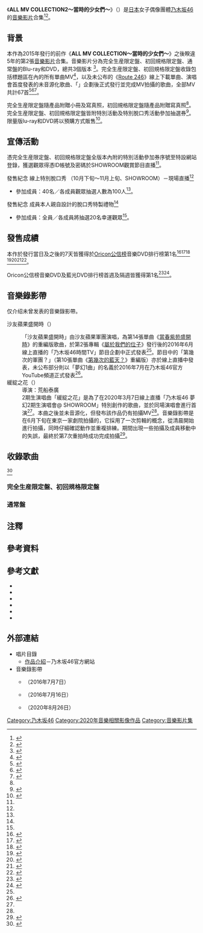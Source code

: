{{Primarysources|time=2020-11-28T04:34:39+00:00}}
{{Infobox Album
| Name           = ALL MV COLLECTION2〜當時的少女們〜<br />{{lang|ja|あの時の彼女たち}}
| Type           = video
| Artist         = [[乃木坂46|乃木坂46]]
| Cover          = 
| Caption        = 
| Released       = 2020年9月9日
| Recorded       = 
| Genre          = [[J-POP|J-POP]]
| Length         = 完全生産限定盤<br />初回規格限定盤<br />通常盤
| Label          = [[Sony_Music_Records|N46Div.]]
| Producer       = [[秋元康|秋元康]]
| Reviews        = 
| Chart position =
| Certification  = 
| Last album     = [[ALL_MV_COLLECTION～當時的少女們～|ALL MV COLLECTION～當時的少女們～]]（[[2015年|2015年]]）
| This album     =  '''ALL MV COLLECTION2～當時的少女們～'''（[[2020年|2020年]]）
| Next album     = 
| Misc           = 
| EAN            = 
}}
《'''ALL MV COLLECTION2〜當時的少女們〜'''》（{{jpn|j='''ALL MV COLLECTION2〜あの時の彼女たち〜'''|hg=オール エムヴイ コレクション2 あのときのかのじょたち|rm=ALL MV COLLECTION2 Ano toki no kanojotachi}}）是[[日本|日本]]女子偶像團體[[乃木坂46|乃木坂46]]的[[音樂影片|音樂影片]]合集<ref name="MV2">{{Cite news|script-title=ja:【発売決定！！】第2弾Music Video集！！|website=乃木坂46公式サイト|date=2020-07-29|url=http://www.nogizaka46.com/smph/news/2020/07/2music-video.php|accessdate=2020-09-02|publisher=乃木坂46合同会社|archive-date=2020-11-15|archive-url=https://web.archive.org/web/20201115074017/http://www.nogizaka46.com/smph/news/2020/07/2music-video.php|dead-url=no}}</ref><ref>{{Cite news|url=https://www.facebook.com/sonymusicjpop/posts/10164150903116337/|title=【實體發行】11.27(五)乃木坂46/ALL MV COLLECTION2～當時的少女們～【4DVD初回包裝限定盤】|publisher=台灣索尼音樂JPOP臉書專頁|date=2020-11-25|accessdate=2020-11-26|language=zh-tw}}</ref>。

== 背景 ==
本作為2015年發行的前作《'''ALL MV COLLECTION〜當時的少女們〜'''》之後睽違5年的第2張[[音樂影片|音樂影片]]合集。音樂影片分為完全生産限定盤、初回規格限定盤、通常盤的Blu-ray和DVD，總共3個版本 <ref name="MV246">{{Cite web|url=http://www.nogizaka46.com/smph/news/2020/08/2music-video67.php|script-title=ja:【幻の2期生曲を収録！！】「ゆっくりと咲く花」Music Video！！さらに全67曲の収録が決定！！|accessdate=2020-09-02|date=2020-08-23|work=乃木坂46公式サイト|publisher=乃木坂46合同会社|archive-date=2020-08-30|archive-url=https://web.archive.org/web/20200830195923/http://www.nogizaka46.com/smph/news/2020/08/2music-video67.php|dead-url=no}}</ref>。完全生産限定盤、初回規格限定盤收錄包括標題區在內的所有單曲MV<ref>{{Cite news|script-title=ja:乃木坂46、5年ぶり第2弾MV集決定　橋本奈々未・生駒里奈・西野七瀬ら卒業生も登場＜ALL MV COLLECTION2～あの時の彼女たち～＞|newspaper=モデルプレス|url=https://mdpr.jp/music/detail/2161901|accessdate=2020-08-27|archive-date=2020-10-03|archive-url=https://web.archive.org/web/20201003230945/https://mdpr.jp/music/detail/2161901|dead-url=no}}</ref>，以及未公布的《[[Route_246|Route 246]]》線上下載單曲、演唱會首度發表的未音源化歌曲、「{{link-ja|乃木坂46小時TV|乃木坂46時間TV}}」企劃後正式發行並完成MV拍攝的歌曲，全部MV共計67首<ref>{{Cite web|url=http://www.nogizaka46.com/smph/news/2020/08/route-246music-video-1.php|script-title=ja:【収録決定！！】「Route 246」フルサイズMusic Video！！|accessdate=2020-09-02|date=2020-08-22|work=乃木坂46公式サイト|publisher=乃木坂46合同会社|archive-date=2020-08-23|archive-url=https://web.archive.org/web/20200823015545/http://www.nogizaka46.com/smph/news/2020/08/route-246music-video-1.php|dead-url=no}}</ref><ref name="plus4">{{Cite web|url=http://www.nogizaka46.com/smph/news/2020/08/4mvall-mv-collection-2.php|script-title=ja:【既存4曲MV収録決定！！】「ALL MV COLLECTION 2 ～あの時の彼女たち～」！！|accessdate=2020-09-02|date=2020-08-19|work=乃木坂46公式サイト|publisher=乃木坂46合同会社|archive-date=2020-10-20|archive-url=https://web.archive.org/web/20201020121506/http://www.nogizaka46.com/smph/news/2020/08/4mvall-mv-collection-2.php|dead-url=no}}</ref><ref>{{Cite web|url=http://www.nogizaka46.com/smph/news/2020/08/music-video-7.php|script-title=ja:【収録決定！！】「世界中の隣人よ」Music Video！！|accessdate=2020-09-02|date=2020-08-21|work=乃木坂46公式サイト|publisher=乃木坂46合同会社|archive-date=2020-12-03|archive-url=https://web.archive.org/web/20201203234753/http://www.nogizaka46.com/smph/news/2020/08/music-video-7.php}}</ref>。

完全生産限定盤隨產品附贈小冊及寫真照，初回規格限定盤隨產品附贈寫真照<ref name="MV246"/>。完全生産限定盤、初回規格限定盤皆附特別活動及特別脫口秀活動參加抽選券<ref name="pepg">{{Cite web|url=http://www.nogizaka46.com/smph/news/2020/08/post-1012724.php|script-title=ja:【プレゼント応募特典決定！！】MV集第2弾「ALL MV COLLECTION 2～あの時の彼女たち～」|accessdate=2020-09-02|date=2020-08-18|work=乃木坂46公式サイト|publisher=乃木坂46合同会社|archive-date=2020-12-05|archive-url=https://web.archive.org/web/20201205174143/http://www.nogizaka46.com/smph/news/2020/08/post-1012724.php}}</ref>。限量版lu-ray和DVD將以預購方式販售<ref>{{Cite web|url=http://www.nogizaka46.com/smph/news/2020/07/202099-46all-mv-collection2-cd.php|script-title=ja:2020/9/9発売 乃木坂46映像商品「ALL MV COLLECTION2」 CDショップチェーン別先着特典決定!!|accessdate=2020-09-02|date=2020-07-29|work=乃木坂46公式サイト|publisher=乃木坂46合同会社|archive-date=2020-12-03|archive-url=https://web.archive.org/web/20201203231653/http://www.nogizaka46.com/smph/news/2020/07/202099-46all-mv-collection2-cd.php}}</ref>。

== 宣傳活動 ==
憑完全生産限定盤、初回規格限定盤全版本內附的特別活動參加券序號至特設網站登錄，獲選觀眾得憑ID帳號及密碼於SHOWROOM觀賞節目直播<ref name="pepg"/>。
; 發售紀念 線上特別脫口秀 （10月下旬～11月上旬、SHOWROOM）－現場直播<ref name="pepg"/>
* 參加成員：40名{{refnest|group=注|白石麻衣、黑見明香、佐藤璃果、林瑠奈、松尾美佑、弓木奈於等6位成員不参加}}／各成員觀眾抽選人數為100人<ref name="pepg"/>。
; 發售紀念 成員本人親自設計的脫口秀特製禮物<ref name="pepg"/>
* 參加成員：全員／各成員將抽選20名幸運觀眾<ref name="pepg"/>。

== 發售成績 ==
本作於發行當日及之後的7天皆獲得於[[Oricon公信榜|Oricon公信榜]]音樂DVD排行榜第1名<ref>{{Cite news|url=https://www.oricon.co.jp/rank/dm/d/2020-09-08/|script-title=ja:オリコンデイリー ミュージックDVDランキング 2020年09月08日付|website=ORICON NEWS|date=2020-09-09|accessdate=2020-09-09|publisher=ORICON}}</ref><ref>{{Cite news|url=https://www.oricon.co.jp/rank/dm/d/2020-09-09/|script-title=ja:オリコンデイリー ミュージックDVDランキング 2020年09月09日付|website=ORICON NEWS|date=2020-09-10|accessdate=2020-09-10|publisher=ORICON|archive-date=2020-09-16|archive-url=https://web.archive.org/web/20200916182954/https://www.oricon.co.jp/rank/dm/d/2020-09-09/|dead-url=no}}</ref><ref>{{Cite news|url=https://www.oricon.co.jp/rank/dm/d/2020-09-10/|script-title=ja:オリコンデイリー ミュージックDVDランキング 2020年09月10日付|website=ORICON NEWS|date=2020-09-11|accessdate=2020-09-11|publisher=ORICON|archive-date=2020-09-16|archive-url=https://web.archive.org/web/20200916221255/https://www.oricon.co.jp/rank/dm/d/2020-09-10/|dead-url=no}}</ref>
<ref>{{Cite news|url=https://www.oricon.co.jp/rank/dm/d/2020-09-11/|script-title=ja:オリコンデイリー ミュージックDVDランキング 2020年09月11日付|website=ORICON NEWS|date=2020-09-12|accessdate=2020-09-12|publisher=ORICON|archive-date=2020-09-16|archive-url=https://web.archive.org/web/20200916222347/https://www.oricon.co.jp/rank/dm/d/2020-09-11/|dead-url=no}}</ref><ref>{{Cite news|url=https://www.oricon.co.jp/rank/dm/d/2020-09-12/|script-title=ja:オリコンデイリー ミュージックDVDランキング 2020年09月12日付|website=ORICON NEWS|date=2020-09-13|accessdate=2020-09-13|publisher=ORICON|archive-date=2020-09-19|archive-url=https://web.archive.org/web/20200919154733/https://www.oricon.co.jp/rank/dm/d/2020-09-12/|dead-url=no}}</ref><ref>{{Cite news|url=https://www.oricon.co.jp/rank/dm/d/2020-09-13/|script-title=ja:オリコンデイリー ミュージックDVDランキング 2020年09月13日付|website=ORICON NEWS|date=2020-09-14|accessdate=2020-09-14|publisher=ORICON|archive-date=2020-09-16|archive-url=https://web.archive.org/web/20200916073209/https://www.oricon.co.jp/rank/dm/d/2020-09-13/|dead-url=no}}</ref><ref>{{Cite news|url=https://www.oricon.co.jp/rank/dm/d/2020-09-14/|script-title=ja:オリコンデイリー ミュージックDVDランキング 2020年09月14日付|website=ORICON NEWS|date=2020-09-15|accessdate=2020-09-15|publisher=ORICON|archive-date=2020-09-16|archive-url=https://web.archive.org/web/20200916215204/https://www.oricon.co.jp/rank/dm/d/2020-09-14/|dead-url=no}}</ref>。

Oricon公信榜音樂DVD及藍光DVD排行榜首週及隔週皆獲得第1名<ref>{{Cite web|url=https://www.oricon.co.jp/rank/dbm/w/2020-09-21/|script-title=ja:週間 ミュージックDVD・Blu-rayランキング 2020年9月21日付|website=ORICON NEWS|date=2020-09-15|accessdate=2020-09-15|publisher=ORICON|archive-date=2020-10-02|archive-url=https://web.archive.org/web/20201002020007/https://www.oricon.co.jp/rank/dbm/w/2020-09-21/|dead-url=no}}</ref><ref>{{Cite web|url=https://www.oricon.co.jp/rank/dbm/w/2020-10-05/|script-title=ja:週間 ミュージックDVD・Blu-rayランキング 2020年10月5日付|website=ORICON NEWS|date=2020-09-30|accessdate=2020-09-30|publisher=ORICON|archive-date=2020-10-07|archive-url=https://web.archive.org/web/20201007194004/https://www.oricon.co.jp/rank/dbm/w/2020-10-05/|dead-url=no}}</ref>。

== 音樂錄影帶 ==
仅介绍未曾发表的音樂錄影帶。
; 沙友蘋果盛開時（{{lang|ja|さゆりんごが咲く頃}}）
<!--: 導演：-->
: 「沙友蘋果盛開時」由沙友蘋果軍團演唱，為第14張單曲《[[當春紫苑盛開時|當春紫苑盛開時]]》的重編版歌曲，於第2張專輯《[[屬於我們的位子|屬於我們的位子]]》發行後的2016年6月線上直播的「乃木坂46時間TV」節目企劃中正式發表<ref name="plus4"/>。節目中的「第幾次的軍團？」（第10張單曲《[[第幾次的藍天？|第幾次的藍天？]]》重編版）亦於線上直播中發表，未公布部分則以「夢幻1曲」的名義於2016年7月在乃木坂46官方YouTube頻道正式發表<ref>{{Cite web|url=http://www.nogizaka46.com/smph/news/2016/07/post-12452.php|script-title=ja:【幻の１曲を初公開！！】さゆりんご軍団の「さゆりんごが咲く頃」！！|accessdate=2020-09-17|date=2016-07-16|work=乃木坂46公式サイト|publisher=乃木坂46合同会社|archive-date=2018-06-13|archive-url=https://web.archive.org/web/20180613234930/http://www.nogizaka46.com/smph/news/2016/07/post-12452.php|dead-url=no}}</ref>。
; 緩綻之花（{{lang|ja|ゆっくりと咲く花}}）
: 導演：荒船泰廣
: 2期生演唱曲「緩綻之花」是為了在2020年3月7日線上直播「乃木坂46 夢幻2期生演唱會@ SHOWROOM」特別創作的歌曲，並於同場演唱會進行首演<ref name="MV246"/>。本曲之後並未音源化，但發布該作品仍有拍攝MV<ref name="MV246"/>。音樂錄影帶是在6月下旬在東京一家劇院拍攝的，它採用了一次剪輯的概念，從清晨開始進行拍攝，同時仔細確認動作並重複排練。期間出現一些拍攝及成員移動中的失誤，最終於第7次重拍時成功完成拍攝<ref>{{Cite web|url=http://www.nogizaka46.com/smph/news/2020/08/mv2.php|script-title=ja:【MVティザー編公開！！】幻の2期生曲「ゆっくりと咲く花」！！|accessdate=2020-09-17|date=2020-08-26|work=乃木坂46公式サイト|publisher=乃木坂46合同会社|archive-date=2020-09-26|archive-url=https://web.archive.org/web/20200926190216/https://www.nogizaka46.com/smph/news/2020/08/mv2.php|dead-url=no}}</ref>。

== 收錄歌曲 ==
<ref>{{Cite web|url=https://www.sonymusic.com.tw/album/nogizaka46-all-mv-collection2-limited-edition-4dvd/|title=乃木坂46 / ALL MV COLLECTION2～當時的少女們～(4DVD初回包裝限定盤) Nogizaka46 / ALL MV COLLECTION2 (Limited Edition 4DVD)！|accessdate=2020-11-27|publisher=台灣索尼音樂官方網站|archive-date=2021-04-23|archive-url=https://web.archive.org/web/20210423113118/https://sonymusic.com.tw/album/nogizaka46-all-mv-collection2-limited-edition-4dvd/}}</ref>
=== 完全生産限定盤、初回規格限定盤 ===
{{tracklist
| collapsed       = 
| headline        = DISC 01<ref name="MV246"/>
| extra_column    = 導演
| total_length    = 
| all_lyrics      = 
| writing_credits = 
| lyrics_credits  = 
| music_credits   =
| title1          = [[當春紫苑盛開時|當春紫苑盛開時]]
| note1           = 
| music1          =
| extra1          = [[山戸結希|山戸結希]]
| length1         =  6:42
| title2          = 逞強的花蕾
| note2           = 
| music2          =
| extra2          = [[真壁幸紀|真壁幸紀]]
| length2         = 5:00
| title3          = 陡坡
| note3           = 
| music3          =
| extra3          = [[番場秀一|番場秀一]]
| length3         = 3:52
| title4          = 釣魚洞
| note4           = 
| music4          = 
| extra4          = [[永田琴|永田琴]]
| length4         = 6:32
| title5          = 不等號
| note5           = 
| music5          = 
| extra5          = [[池田千尋|池田千尋]]
| length5         = 7:33
| title6          = [[赤腳Summer|赤腳Summer]]
| note6           = 
| music6          = 
| extra6          = [[丸山健志|丸山健志]]
| length6         = 4:34
| title7          = 離岸少女
| note7           = 
| music7          = 
| extra7          = [[井上強|井上強]]
| length7         = 3:49
| title8          = 生命的真相 音樂劇「賣蘋果的人與臭蟲」
| note8           = 
| music8          = 
| extra8          = [[中村太洸|中村太洸]]
| length8         = 5:53
| title9          = 白米大人
| note9           = 
| music9          = 
| extra9          = [[伊藤衆人|伊藤衆人]]
| length9         = 4:43
| title10         = 秘密塗鴉
| note10          = 
| music10         = 
| extra10         = [[山岸聖太|山岸聖太]]
| length10        = 5:29
| title11         = [[再見的意義|再見的意義]]
| note11          = 
| music11         = 
| extra11         = [[柳澤翔|柳澤翔]]
| length11        = 8:22
| title12         = 那間教室
| note12          = 
| music12         = 
| extra12         = 山岸聖太
| length12        = 6:26
| title13         = 鞦韆
| note13          = 
| music13         = 
| extra13         = 伊藤衆人
| length13        = 5:21
| title14         = 第二次的接吻
| note14          = 
| music14         = 
| extra14         = 中村太洸
| length14        = 4:28
| title15         = 無法獻給你的花
| note15          = 
| music15         = 
| extra15         = [[東市篤憲|東市篤憲]]
| length15        = 4:45
| title16         = [[大影響家|大影響家]]
| note16          = 
| music16         = 
| extra16         = 丸山健志
| length16        = 4:36
| title17         = 意外BREAK
| note17          = 
| music17         =
| extra17         = 伊藤衆人
| length17        = 4:34
| title18         = Another Ghost
| note18          = 
| music18         =
| extra18         = 井上強
| length18        = 4:06
| title19         = 氣球還活著
| note19          = 
| music19         = 
| extra19         = [[多田卓也|多田卓也]]
| length19        = 4:42
| title20         = 第三陣風
| note20          = 
| music20         =
| extra20         = [[岡川太郎|岡川太郎]]
| length20        = 5:15
}}
{{tracklist
| collapsed       = 
| headline        = DISC 02<ref name="MV246"/>
| extra_column    = 導演
| total_length    = 
| all_lyrics      = 
| writing_credits = 
| lyrics_credits  = 
| music_credits   = 
| title1          = [[蜃景|蜃景]]
| note1           = 
| music1          = 
| extra1          = 山岸聖太
| length1         = 7:04
| title2          = 女人無法獨自入眠
| note2           = 
| music2          = 
| extra2          = 萩原健太郎
| length2         = 5:01
| title3          = Under
| note3           =
| music3          =
| extra3          = 金森幸宏
| length3         = 5:46
| title4          = 現場之神
| note4           = 
| music4          = 
| extra4          = 伊藤衆人
| length4         = 4:48
| title5          = 未來的答案
| note5           = 
| music5          = 
| extra5          = 福島真希
| length5         = 5:52
| title6          = [[及時行事|及時行事]]
| note6           = 
| music6          = 
| extra6          = [[高橋榮樹|高橋榮樹]]
| length6         = 4:44
| title7          = 就這樣吧
| note7           = 
| music7          = 
| extra7          = 中村太洸
| length7         = 3:46
| title8          = 失戀清潔工
| note8           = 
| music8          = 
| extra8          = 伊藤衆人
| length8         = 5:25
| title9          = My rule
| note9           = 
| music9          = 
| extra9          = 林希、古屋藏人
| length9         = 5:24
| title10         = 我的衝動
| note10          = 
| music10         = 
| extra10         = 荒船泰廣
| length10        = 6:06
| title11         = [[同步巧合|同步巧合]]
| note11          = 
| music11         = 
| extra11         = [[池田一真|池田一真]]
| length11        = 4:14
| title12         = Against
| note12          = 
| music12         = 
| extra12         = 丸山健志
| length12        = 4:47
| title13         = 全新的世界
| note13          = 
| music13         = 
| extra13         = 橫堀光範
| length13        = 5:07
| title14         = 星探
| note14          = 
| music14         = 
| extra14         = 中村太洸
| length14        = 4:22
| title15         = 心動不已
| note15          =
| music15         =
| extra15         = 伊藤衆人
| length15        = 4:26
| title16         = [[以自我為中心！|以自我為中心！]]
| note16          =
| music16         =
| extra16         = 中村太洸
| length16        = 4:15
| title17         = 空扉
| note17          = 
| music17         = 
| extra17         = 伊藤衆人
| length17        = 5:50
| title18         = 三角空地
| note18          = 
| music18         = 
| extra18         = 月田茂
| length18        = 4:34
| title19         = 心的獨白
| note19          = 
| music19         = 
| extra19         = [[英勉|英勉]]
| length19        = 4:08
| title20         = 如果地球是圓的
| note20          = 
| music20         = 
| extra20         = [[沖田修一|沖田修一]]
| length20        = 7:47
| title21         = [[想繞遠路回家|想繞遠路回家]]
| note21          = 
| music21         = 
| extra21         = [[關和亮|關和亮]]
| length21        = 5:19
| title22         = 不成眠的商隊
| note22          = 
| music22         = 
| extra22         = 橫堀光範
| length22        = 5:37
| title23         = 未完待續
| note23          = 
| music23         = 
| extra23         = [[湯淺弘章|湯淺弘章]]
| length23        = 4:53
| title24         = 日常
| note24          = 
| music24         = 
| extra24         = [[今泉力哉|今泉力哉]]
| length24        = 5:15
| title25         = 告白的順序
| note25          = 
| music25         = 
| extra25         = 荒船泰廣
| length25        = 6:52
}}
{{tracklist
| collapsed       = 
| headline        = DISC 03<ref name="MV246"/>
| extra_column    = 導演
| total_length    = 
| all_lyrics      = 
| writing_credits = 
| lyrics_credits  = 
| music_credits   = 
| title1          = [[Sing_Out!|Sing Out!]]
| note1           = 
| music1          = 
| extra1          = 池田一真
| length1         = 5:21
| title2          = 那樣的存在
| note2           = 
| music2          = 
| extra2          = 伊藤衆人
| length2         = 4:45
| title3          = 飛機跑道
| note3           = 
| music3          = 
| extra3          = maxilla
| length3         = 4:45
| title4          = 平行線
| note4           = 
| music4          = 
| extra4          = 泉田岳
| length4         = 4:17
| title5          = 第四道光芒
| note5           = 
| music5          = 
| extra5          = 月田茂
| length5         = 4:43
| title6          = [[黎明來臨前無須逞強|黎明來臨前無須逞強]]
| note6           = 
| music6          = 
| extra6          = 丸山健志
| length6         = 4:25
| title7          = 路面電車的街道
| note7           = 
| music7          = 
| extra7          = 山岸聖太
| length7         = 7:54
| title8          = 給圖書館裡的你
| note8           = 
| music8          = 
| extra8          = maxilla
| length8         = 4:19
| title9          = 請偶爾想起我
| note9           = 
| music9          = 
| extra9          = [[頃安祐良|頃安祐良]]
| length9         = 8:23
| title10         = ～Do my best～沒有意義
| note10          = 
| music10         = 
| extra10         = 伊藤衆人
| length10        = 4:13
| title11         = [[幸福的保護色|幸福的保護色]]
| note11          = 
| music11         = 
| extra11         = 池田一真
| length11        = 5:30
| title12         = 掰掰。
| note12          = 
| music12         = 
| extra12         = 湯淺弘章
| length12        = 8:20
| title13         = Anastasia
| note13          = 
| music13         = 
| extra13         = 伊藤衆人
| length13        = 5:28
| title14         = 每天都是Brand new day
| note14          = 
| music14         = 
| extra14         = 橫堀光範
| length14        = 4:23
| title15         = I see...
| note15          = 
| music15         = 
| extra15         = 神谷雄貴
| length15        = 4:34
| title16         = 遙遠的不丹王國
| note16          = 
| music16         = 
| extra16         = 
| length16        = 4:41
| title17         = 契機
| note17          = 
| music17         = 
| extra17         = 
| length17        = 5:18
| title18         = 沙友蘋果盛開時
| note18          = 
| music18         =
| extra18         =
| length18        = 5:15
| title19         = 貪得無厭
| note19          = 
| music19         = 
| extra19         = 
| length19        = 4:14
| title20         = [[世界中的鄰居啊|世界中的鄰居啊]]
| note20          = 
| music20         =
| extra20         = 橫堀光範
| length20        = 6:21
| title21         = 緩綻之花
| note21          = 
| music21         = 
| extra21         = 荒船泰廣
| length21        = 4:53
| title22         = [[Route_246|Route 246]]
| note22          = 
| music22         = 
| extra22         = 
| length22        = 4:27
}}
{{tracklist
| collapsed       = 
| headline        = DISC 04<ref name="MV246"/>
| extra_column    = 
| total_length    = 
| all_lyrics      = 
| writing_credits = 
| lyrics_credits  = 
| music_credits   = 
| title1          = 當春紫苑盛開時〜Making〜
| note1           = 
| music1          = 
| extra1          = 
| length1         = 
| title2          = 赤腳Summer〜Making〜
| note2           = 
| music2          = 
| extra2          = 
| length2         = 
| title3          = 再見的意義〜Making〜
| note3           = 
| music3          = 
| extra3          = 
| length3         = 
| title4          = 大影響家〜Making〜
| note4           = 
| music4          = 
| extra4          = 
| length4         = 
| title5          = 蜃景〜Making〜
| note5           = 
| music5          = 
| extra5          = 
| length5         = 
| title6          = 及時行事〜Making〜
| note6           = 
| music6          = 
| extra6          = 
| length6         = 
| title7          = 同步巧合〜Making〜
| note7           = 
| music7          = 
| extra7          = 
| length7         = 
| title8          = 以自我為中心！〜Making〜
| note8           = 
| music8          = 
| extra8          = 
| length8         = 
| title9          = 想繞遠路回家〜Making〜
| note9           = 
| music9          = 
| extra9          = 
| length9         = 
| title10         = Sing Out!〜Making〜
| note10          = 
| music10         = 
| extra10         = 
| length10        = 
| title11         = 黎明來臨前無須逞強〜Making〜
| note11          = 
| music11         = 
| extra11         = 
| length11        = 
| title12         = 幸福的保護色〜Making〜
| note12          = 
| music12         = 
| extra12         = 
| length12        = 
| title13         = 陡坡～Making～
| note13          = 
| music13         = 
| extra13         = 
| length13        =
| title14         = 釣魚洞～Making～
| note14          = 
| music14         = 
| extra14         = 
| length14        = 
| title15         = 不等號～Making～
| note15          = 
| music15         = 
| extra15         = 
| length15        = 
| title16         = 逞強的花蕾～Making～
| note16          = 
| music16         = 
| extra16         = 
| length16        = 
| title17         = 離岸少女～Making～
| note17          = 
| music17         = 
| extra17         = 
| length17        = 
| title18         = 生命的真相 音樂劇「賣蘋果的人與臭蟲」～Making～
| note18          = 
| music18         =
| extra18         =
| length18        = 
| title19         = 白米大人～Making～
| note19          = 
| music19         = 
| extra19         = 
| length19        = 
| title20         = 秘密塗鴉～Making～
| note20          = 
| music20         =
| extra20         =
| length20        = 
| title21         = 那間教室～Making～
| note21          = 
| music21         = 
| extra21         = 
| length21        = 
| title22         = 鞦韆～Making～
| note22          = 
| music22         = 
| extra22         = 
| length22        = 
| title23         = 第二次的接吻～Making～
| note23          = 
| music23         = 
| extra23         = 
| length23        = 
| title24         = 無法獻給你的花～Making～
| note24          = 
| music24         = 
| extra24         = 
| length24        = 
| title25         = 意外BREAK～Making～
| note25          = 
| music25         = 
| extra25         = 
| length25        = 
| title26         = Another Ghost～Making～ 
| note26          = 
| music26         = 
| extra26         = 
| length26        = 
| title27         = 氣球還活著～Making～
| note27          = 
| music27         = 
| extra27         = 
| length27        = 
| title28         = 第三陣風～Making～
| note28          = 
| music28         = 
| extra28         = 
| length28        = 
| title29         = 女人無法獨自入眠～Making～
| note29          = 
| music29         = 
| extra29         = 
| length29        = 
| title30         = 現場之神～Making～
| note30          = 
| music30         = 
| extra30         = 
| length30        = 
| title31         = 未來的答案～Making～
| note31          = 
| music31         = 
| extra31         = 
| length31        = 
| title32         = 就這樣吧～Making～
| note32          = 
| music32         = 
| extra32         = 
| length32        = 
| title33         = 失戀清潔工～Making～
| note33          = 
| music33         = 
| extra33         = 
| length33        = 
| title34         = My Rule～Making～ 
| note34          = 
| music34         = 
| extra34         = 
| length34        = 
| title35         = 我的衝動～Making～
| note35          = 
| music35         = 
| extra35         = 
| length35        =
| title36         = Against～Making～
| note36          = 
| music36         = 
| extra36         = 
| length36        =
| title37         = 全新的世界～Making～
| note37          = 
| music37         = 
| extra37         = 
| length37        = 
| title38         = 星探～Making～
| note38          = 
| music38         = 
| extra38         = 
| length38        =  
| title39         = 心動不已～Making～
| note39          = 
| music39         = 
| extra39         = 
| length39        = 
| title40         = 三角空地～Making～ 
| note40          = 
| music40         = 
| extra40         = 
| length40        = 
| title41         = 空扉～Making～ 
| note41          = 
| music41         = 
| extra41         = 
| length41        = 
| title42         = 心的獨白～Making～ 
| note42          = 
| music42         = 
| extra42         = 
| length42        = 
| title43         = 如果地球是圓的～Making～ 
| note43          = 
| music43         = 
| extra43         = 
| length43        = 
| title44         = 未完待續～Making～
| note44          = 
| music44         = 
| extra44         = 
| length44        = 
| title45         = 日常～Making～
| note45          = 
| music45         = 
| extra45         = 
| length45        = 
| title46         = 告白的順序～Making～
| note46          = 
| music46         = 
| extra46         = 
| length46        = 
| title47         = 不成眠的商隊～Making～ 
| note47          = 
| music47         = 
| extra47         = 
| length47        = 
| title48         = 那樣的存在～Making～
| note48          = 
| music48         = 
| extra48         = 
| length48        = 
| title49         = 飛機跑道～Making～
| note49          = 
| music49         = 
| extra49         = 
| length49        =
| title50         = 平行線～Making～
| note50          = 
| music50         = 
| extra50         = 
| length50        = 
| title51         = 第四道光芒～Making～
| note51          = 
| music51         = 
| extra51         = 
| length51        = 
| title52         = 路面電車的街道～Making～
| note52          = 
| music52         = 
| extra52         = 
| length52        = 
| title53         = 給圖書館裡的你～Making～
| note53          = 
| music53         = 
| extra53         = 
| length53        =
| title54         = 請偶爾想起我～Making～
| note54          = 
| music54         = 
| extra54         = 
| length54        = 
| title55         = ～Do My Best～沒有意義～Making～
| note55          = 
| music55         = 
| extra55         = 
| length55        =  
| title56         = 掰掰。～Making～
| note56          = 
| music56         = 
| extra56         = 
| length56        =
| title57         = Anastasia～Making～
| note57          = 
| music57         = 
| extra57         = 
| length57        = 
| title58         = 每天都是Brand New Day～Making～
| note58          = 
| music58         = 
| extra58         = 
| length58        = 
| title59         = I see～Making～
| note59          = 
| music59         = 
| extra59         = 
| length59        =
| title60         = 
| note60          = 
| music60         = 
| extra60         = 
| length60        =  
| title61         = 
| note61          = 
| music61         = 
| extra61         = 
| length61        =  
}}

=== 通常盤 ===
{{tracklist
| collapsed       = 
| headline        = DISC 01<ref name="MV246"/>
| extra_column    = 導演
| total_length    = 
| all_lyrics      = 
| writing_credits = 
| lyrics_credits  = 
| music_credits   =
| title1          = 當春紫苑盛開時
| note1           = 
| music1          =
| extra1          = 山戸結希
| length1         = 
| title2          = 赤腳Summer
| note2           = 
| music2          =
| extra2          = 丸山健志
| length2         = 
| title3          = 再見的意義
| note3           = 
| music3          =
| extra3          = 柳澤翔
| length3         = 
| title4          = 大影響家
| note4           = 
| music4          = 
| extra4          = 丸山健志
| length4         = 
| title5          = 蜃景
| note5           = 
| music5          = 
| extra5          = 山岸聖太
| length5         = 
| title6          = 及時行事
| note6           = 
| music6          = 
| extra6          = 高橋榮樹
| length6         = 
| title7          = 同步巧合
| note7           = 
| music7          = 
| extra7          = 池田一真
| length7         = 
| title8          = 以自我為中心！
| note8           = 
| music8          = 
| extra8          = 中村太洸
| length8         = 
| title9          = 想繞遠路回家
| note9           = 
| music9          = 
| extra9          = 關和亮
| length9         = 
| title10         = Sing Out！
| note10          = 
| music10         = 
| extra10         = 池田一真
| length10        = 
| title11         = 黎明來臨前無須逞強
| note11          = 
| music11         = 
| extra11         = 丸山健志
| length11        = 
| title12         = 幸福的保護色
| note12          = 
| music12         = 
| extra12         = 池田一真
| length12        = 
}}

== 注釋 ==
{{Reflist|group="注"}}

== 參考資料 ==
{{Reflist}}

== 參考文獻 ==
* {{Cite book|author=乃木坂46|script-title=ja:ALL MV COLLECTION2〜あの時の彼女たち〜|edition=Blu-ray|volume=完全生産限定盤|date=2020-09-09|year=2020a|publisher=Sony Music Records|asin=B08DSYQ1SP|id=SRXL-260/3|ref=harv}}
* {{Cite book|author=乃木坂46|script-title=ja:ALL MV COLLECTION2〜あの時の彼女たち〜|edition=Blu-ray|volume=初回仕様限定盤|date=2020-09-09|year=2020b|publisher=Sony Music Records|asin=B08DSTHKT4|id=SRXL-264/7|ref=harv}}
* {{Cite book|author=乃木坂46|script-title=ja:ALL MV COLLECTION2〜あの時の彼女たち〜|edition=Blu-ray|volume=通常盤|date=2020-09-09|year=2020c|publisher=Sony Music Records|asin=B08DSZ2YL3|id=SRXL-268|ref=harv}}
* {{Cite book|author=乃木坂46|script-title=ja:ALL MV COLLECTION2〜あの時の彼女たち〜|edition=DVD|volume=完全生産限定盤|date=2020-09-09|year=2020d|publisher=Sony Music Records|asin=B08DSX38SN|id=SRBL-1930/3|ref=harv}}
* {{Cite book|author=乃木坂46|script-title=ja:ALL MV COLLECTION2〜あの時の彼女たち〜|edition=DVD|volume=初回仕様限定盤|date=2020-09-09|year=2020e|publisher=Sony Music Records|asin=B08DSNCSY8|id=SRBL-1934/7|ref=harv}}
* {{Cite book|author=乃木坂46|script-title=ja:ALL MV COLLECTION2〜あの時の彼女たち〜|edition=DVD|volume=通常盤|date=2020-09-09|year=2020f|publisher=Sony Music Records|asin=B08DT1FMZV|id=SRBL-1938|ref=harv}}

== 外部連結 ==
* 唱片目錄{{ja}}
** [http://www.nogizaka46.com/smph/discography/archive/?SRBL-1930 作品介紹]－乃木坂46官方網站
* 音樂錄影帶{{ja}}
** {{YouTube|
6W8mmtgeOzY|乃木坂46 『きっかけ』}}（2016年7月7日）
** {{YouTube|
YPE6wHBd-u8|乃木坂46 『さゆりんごの咲く頃』}}（2016年7月16日）
** {{YouTube|
62QQy5NT61g|乃木坂46 『ゆっくりと咲く花』Teaser}}（2020年8月26日）
<!--* CM-->

{{乃木坂46歌曲}}

{{DEFAULTSORT:ALL MV COLLECTION2 Ano toki no kanojotachi}}
[[Category:乃木坂46|Category:乃木坂46]]
[[Category:2020年音樂相關影像作品|Category:2020年音樂相關影像作品]]
[[Category:音樂影片集|Category:音樂影片集]]